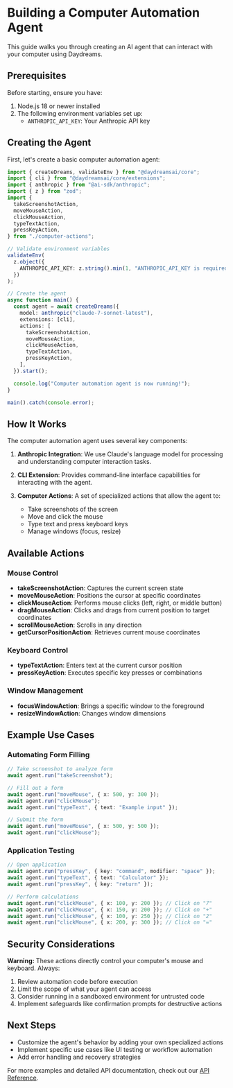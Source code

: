 # Building a Computer Automation Agent

This guide walks you through creating an AI agent that can interact with your
computer using Daydreams.

## Prerequisites

Before starting, ensure you have:

1. Node.js 18 or newer installed
2. The following environment variables set up:
   - `ANTHROPIC_API_KEY`: Your Anthropic API key

## Creating the Agent

First, let's create a basic computer automation agent:

```ts
import { createDreams, validateEnv } from "@daydreamsai/core";
import { cli } from "@daydreamsai/core/extensions";
import { anthropic } from "@ai-sdk/anthropic";
import { z } from "zod";
import {
  takeScreenshotAction,
  moveMouseAction,
  clickMouseAction,
  typeTextAction,
  pressKeyAction,
} from "./computer-actions";

// Validate environment variables
validateEnv(
  z.object({
    ANTHROPIC_API_KEY: z.string().min(1, "ANTHROPIC_API_KEY is required"),
  })
);

// Create the agent
async function main() {
  const agent = await createDreams({
    model: anthropic("claude-7-sonnet-latest"),
    extensions: [cli],
    actions: [
      takeScreenshotAction,
      moveMouseAction,
      clickMouseAction,
      typeTextAction,
      pressKeyAction,
    ],
  }).start();

  console.log("Computer automation agent is now running!");
}

main().catch(console.error);
```

## How It Works

The computer automation agent uses several key components:

1. **Anthropic Integration**: We use Claude's language model for processing and
   understanding computer interaction tasks.

2. **CLI Extension**: Provides command-line interface capabilities for
   interacting with the agent.

3. **Computer Actions**: A set of specialized actions that allow the agent to:
   - Take screenshots of the screen
   - Move and click the mouse
   - Type text and press keyboard keys
   - Manage windows (focus, resize)

## Available Actions

### Mouse Control

- **takeScreenshotAction**: Captures the current screen state
- **moveMouseAction**: Positions the cursor at specific coordinates
- **clickMouseAction**: Performs mouse clicks (left, right, or middle button)
- **dragMouseAction**: Clicks and drags from current position to target
  coordinates
- **scrollMouseAction**: Scrolls in any direction
- **getCursorPositionAction**: Retrieves current mouse coordinates

### Keyboard Control

- **typeTextAction**: Enters text at the current cursor position
- **pressKeyAction**: Executes specific key presses or combinations

### Window Management

- **focusWindowAction**: Brings a specific window to the foreground
- **resizeWindowAction**: Changes window dimensions

## Example Use Cases

### Automating Form Filling

```ts
// Take screenshot to analyze form
await agent.run("takeScreenshot");

// Fill out a form
await agent.run("moveMouse", { x: 500, y: 300 });
await agent.run("clickMouse");
await agent.run("typeText", { text: "Example input" });

// Submit the form
await agent.run("moveMouse", { x: 500, y: 500 });
await agent.run("clickMouse");
```

### Application Testing

```ts
// Open application
await agent.run("pressKey", { key: "command", modifier: "space" });
await agent.run("typeText", { text: "Calculator" });
await agent.run("pressKey", { key: "return" });

// Perform calculations
await agent.run("clickMouse", { x: 100, y: 200 }); // Click on "7"
await agent.run("clickMouse", { x: 150, y: 200 }); // Click on "+"
await agent.run("clickMouse", { x: 100, y: 250 }); // Click on "2"
await agent.run("clickMouse", { x: 200, y: 300 }); // Click on "="
```

## Security Considerations

**Warning:** These actions directly control your computer's mouse and keyboard.
Always:

1. Review automation code before execution
2. Limit the scope of what your agent can access
3. Consider running in a sandboxed environment for untrusted code
4. Implement safeguards like confirmation prompts for destructive actions

## Next Steps

- Customize the agent's behavior by adding your own specialized actions
- Implement specific use cases like UI testing or workflow automation
- Add error handling and recovery strategies

For more examples and detailed API documentation, check out our
[API Reference](/api-reference).
